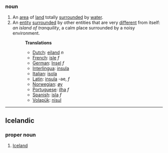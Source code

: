 ===noun===
# An [[area]] of [[land]] totally [[surround]]ed by [[water]].
# An [[entity]] [[surround]]ed by other entities that are very [[different]] from itself: ''an island of tranquility'', a calm place surrounded by a noisy environment.
#:'''Translations'''
#:*[[Dutch]]: [[eiland]] ''n''
#:*[[French]]: [[isle]] ''f''
#:*[[German]]: [[Insel]] ''f''
#:*[[Interlingua]]: [[insula]]
#:*[[Italian]]: [[isola]]
#:*[[Latin]]: [[insula]] -ae, ''f''
#:*[[Norwegian]]: [[øy]]
#:*[[Portuguese]]: [[ilha]] ''f''
#:*[[Spanish]]: [[isla]] ''f''
#:*[[Volapük]]: [[nisul]]

----

==Icelandic==
===proper noun===
#[[Iceland]]